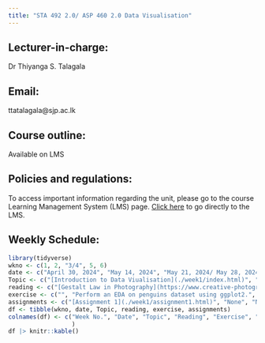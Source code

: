 ```yaml
---
title: "STA 492 2.0/ ASP 460 2.0 Data Visualisation"
---
```


## Lecturer-in-charge:

Dr Thiyanga S. Talagala

## Email:

ttatalagala\@sjp.ac.lk

## Course outline:

Available on LMS

## Policies and regulations:

To access important information regarding the unit, please go to the course Learning Management System (LMS) page. [Click here](https://lms.fas.sjp.ac.lk/enrol/index.php?id=3720) to go directly to the LMS.

## Weekly Schedule:

```r
library(tidyverse)
wkno <- c(1, 2, "3/4", 5, 6)
date <- c("April 30, 2024", "May 14, 2024", "May 21, 2024/ May 28, 2024", "June 4, 2024", "June 11, 2024")
Topic <- c("[Introduction to Data Viualisation](./week1/index.html)", "[Grammar of Graphics](./week2/index.html)", "[Beyond Basics: Elevate Your Plots](./week3/index.html)", "[Visualising Qualitative Variables (on their own, with another qualitative variable, with quantitative variables)](./week4/index.html)", "[Visualising Distributions](https://tstdataviz.netlify.app/slides/dis22#1)")
reading <- c("[Gestalt Law in Photography](https://www.creative-photographer.com/how-to-use-gestalt-theory-for-better-composition/)", "[ggplot2: Elegant Graphics for Data Analysis (3e)](https://ggplot2-book.org/mastery)", "", "", "[The Data Visualisation Catalogue - Distributions](https://datavizcatalogue.com/search/distribution.html)")
exercise <- c("", "Perform an EDA on penguins dataset using ggplot2.", "Perform EDA on worldbank dataset.", "", "Visualize the distribution of dengue in 25 districts in Sri Lanka. Data available at: https://denguedatahub.netlify.app/")
assignments <- c("[Assignment 1](./week1/assignment1.html)", "None", "None", "None", "")
df <- tibble(wkno, date, Topic, reading, exercise, assignments)
colnames(df) <- c("Week No.", "Date", "Topic", "Reading", "Exercise", "Assignments"
                  )
df |> knitr::kable()
```


<!--https://clauswilke.com/dataviz/boxplots-violins.html-->